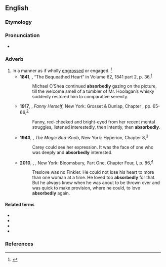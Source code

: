 ==English==

===Etymology===
{{suffix|en|absorbed|ly}}

===Pronunciation===
* {{a|US}} {{IPA|/æbˈsɔɹb.ɪd.li/|/æbˈzɔɹb.ɪd.li/|/əbˈsɔɹb.ɪd.li/|/əbˈzɔɹb.ɪd.li/|lang=en}}

===Adverb===
{{en-adv}}

# In a manner as if wholly [[engrossed]] or engaged. {{defdate|First attested in the mid 19th century.}}<ref name=SOED>{{R:SOED5|page=9}}</ref>
#* '''1841''', {{w|Richard Brinsley Peake|R. B. Peake}}, “The Bequeathed Heart” in ''{{w|The New Monthly Magazine}}'' Volume 62, 1841 part 2, p. 36,<sup>[https://catalog.hathitrust.org/Record/010307785]</sup>
#*: Michael O’Shea continued '''absorbedly''' gazing on the picture, till the welcome smell of a tumbler of Mr. Hoolagan’s whisky suddenly restored him to comparative serenity.
#* '''1917''', {{w|Edna Ferber}}, ''Fanny Herself'', New York: Grosset & Dunlap, Chapter , pp. 65-66,<sup>[https://archive.org/details/fannyherselfbyed00ferbrich]</sup>
#*: Fanny, red-cheeked and bright-eyed from her recent mental struggles, listened interestedly, then intently, then '''absorbedly'''.
#* '''1943''', {{w|Mary Norton (author)|Mary Norton}}, ''The Magic Bed-Knob'', New York: Hyperion, Chapter 8,<sup>[https://archive.org/details/magicbedknoborho00nort]</sup>
#*: Carey could see her expression. It was the face of one who was deeply and '''absorbedly''' interested.
#* '''2010''', {{w|Howard Jacobson}}, ''{{w|The Finkler Question}}'', New York: Bloomsbury, Part One, Chapter Four, I, p. 86,<sup>[https://archive.org/details/finklerquestion00bloo]</sup>
#*: Treslove was no Finkler. He could not lose his heart to more than one woman at a time. He loved too '''absorbedly''' for that. But he always knew when he was about to be thrown over and was quick to make provision, where he could, to love '''absorbedly''' again.

====Related terms====
* {{l|en|absorb}}
* {{l|en|absorbably}}
* {{l|en|absorbently}}
* {{l|en|absorbingly}}

===References===
<references/>